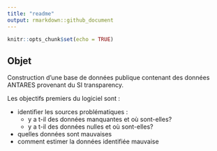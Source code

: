 ```yaml
---
title: "readme"
output: rmarkdown::github_document
---
```


```r
knitr::opts_chunk$set(echo = TRUE)
```

## Objet

Construction d'une base de données publique contenant des données ANTARES provenant du SI transparency.

Les objectifs premiers du logiciel sont :

- identifier les sources problématiques :
    * y a t-il des données manquantes et où sont-elles?
    * y a t-il des données nulles et où sont-elles?
- quelles données sont mauvaises
- comment estimer la données identifiée mauvaise


